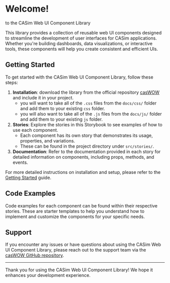 
<Meta title="Introduction" />

<div className="sb-unstyled">

<h1 className="display-1">Welcome!</h1>

<p className="lead">to the CASim Web UI Component Library</p>

This library provides a collection of reusable web UI components designed to streamline the development of user interfaces for CASim applications. Whether you're building dashboards, data visualizations, or interactive tools, these components will help you create consistent and efficient UIs.

## Getting Started

To get started with the CASim Web UI Component Library, follow these steps:

1. **Installation**: download the library from the official repository [casWOW](https://github.com/ComponentAssemblySystems/casWOW) and include it in your project.
    - you will want to take all of the `.css` files from the `docs/css/` folder and add them to your existing `css` folder.
    - you will also want to take all of the `.js` files from the `docs/js/` folder and add them to your existing `js` folder.
2. **Stories**: Explore the stories in this Storybook to see examples of how to use each component.
    - Each component has its own story that demonstrates its usage, properties, and variations.
    - These can be found in the project directory under `src/stories/`.
3. **Documentation**: Refer to the documentation provided in each story for detailed information on components, including props, methods, and events.

For more detailed instructions on installation and setup, please refer to the [Getting Started](/docs/getting-started--documentation) guide.

## Code Examples

Code examples for each component can be found within their respective stories. These are starter templates to help you understand how to implement and customize the components for your specific needs.

## Support

If you encounter any issues or have questions about using the CASim Web UI Component Library, please reach out to the support team via the [casWOW GitHub repository](https://github.com/ComponentAssemblySystems/casWOW/issues/new).

---

Thank you for using the CASim Web UI Component Library! We hope it enhances your development experience.
</div>
